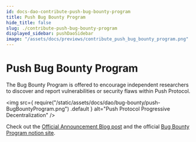 ```yaml
---
id: docs-dao-contribute-push-bug-bounty-program
title: Push Bug Bounty Program
hide_title: false
slug: ./contribute-push-bug-bounty-program
displayed_sidebar: pushDaoSidebar
image: "/assets/docs/previews/contribute_push_bug_bounty_program.png"
---
```


# Push Bug Bounty Program

The Bug Bounty Program is offered to encourage independent researchers to discover and report vulnerabilities or security flaws within Push Protocol.

<img
  src={
    require("/static/assets/docs/dao/bug-bounty/push-BugBountyProgram.png")
      .default
  }
  alt="Push Protocol Progressive Decentralization"
/>

Check out the [Official Announcement Blog post](https://medium.com/push-protocol/push-protocols-bug-bounty-program-goes-live-d286bf2a7beb) and the official [Bug Bounty Program notion site](https://pushprotocol.notion.site/Welcome-to-Push-DAO-b1c1e1281ce64400adaaae59f98e4d4c?p=ecba837e5bd947cbb35ec107e5beb30a&pm=c).
